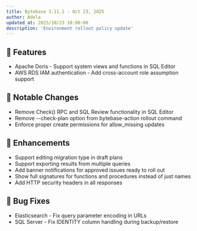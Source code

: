 ```yaml
---
title: Bytebase 3.11.1 - Oct 23, 2025
author: Adela
updated_at: 2025/10/23 18:00:00
description: 'Environment rollout policy update'
---
```



## 🚀 Features

- Apache Doris - Support system views and functions in SQL Editor
- AWS RDS IAM authentication - Add cross-account role assumption support

## 🔔 Notable Changes

- Remove Check() RPC and SQL Review functionality in SQL Editor
- Remove --check-plan option from bytebase-action rollout command
- Enforce proper create permissions for allow_missing updates

## 🎄 Enhancements

- Support editing migration type in draft plans
- Support exporting results from multiple queries
- Add banner notifications for approved issues ready to roll out
- Show full signatures for functions and procedures instead of just names
- Add HTTP security headers in all responses

## 🐞 Bug Fixes
- Elasticsearch - Fix query parameter encoding in URLs
- SQL Server - Fix IDENTITY column handling during backup/restore

<InstallUpgrade />
